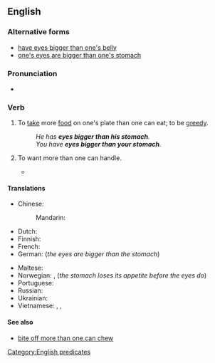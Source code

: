 ==English==

===Alternative forms===
* [[have eyes bigger than one's belly]] {{qualifier|UK}}
* [[one's eyes are bigger than one's stomach]]

===Pronunciation===
* {{audio|en-au-have eyes bigger than one's stomach.ogg|Audio (AU)|lang=en}}

===Verb===
{{en-verb|has eyes bigger than one's stomach|having eyes bigger than one's stomach|had eyes bigger than one's stomach}}

# {{lb|en|idiomatic}} To [[take]] more [[food]] on one's plate than one can eat; to be [[greedy]].
#: ''He has '''eyes bigger than his stomach'''.''
#: ''You have '''eyes bigger than your stomach'''.''
# {{lb|en|idiomatic}} To want more than one can handle.
#* {{quote-book|title=Bookkeeping For Dummies|page=75|books.google.com/books?isbn=1742469973|author=Veechi Curtis, Lynley Averis|year=2010|passage=When choosing software, don't '''have eyes bigger than your stomach'''. Rather, stick to whatever level of software you need, and no more.}}

====Translations====
{{trans-top|take more food than one can eat}}
* Chinese:
*: Mandarin: {{t|cmn|眼大肚子小|tr=yǎn dà dùzi xiǎo|sc=Hani}}
* Dutch: {{t|nl|ogen groter dan je maag hebben}}
* Finnish: {{t|fi|[[olla]] [[isommat]] [[silmät]] [[kuin]] [[vatsa]]}}
* French: {{t+|fr|avoir les yeux plus gros que le ventre}}
* German: {{t|de|die Augen sind größer als der Magen}} (''the eyes are bigger than the stomach'')
{{trans-mid}}
* Maltese: {{t|mt|għandu għajnejh akbar minn żaqqu}}
* Norwegian: {{t|no|øynene er større enn magen}}, {{t|no|magen blir fortere mett enn øynene}} (''the stomach loses its appetite before the eyes do'')
* Portuguese: {{t|pt|ter os olhos maiores que a boca}}
* Russian: {{t|ru|одни́ глаза́ не сы́ты}}
* Ukrainian: {{t|uk|очима все з’їв би|sc=Cyrl}}
* Vietnamese: {{t|vi|con mắt lớn hơn cái bụng}}, {{t|vi|no bụng đói con mắt}}, {{t|vi|mắt to hơn bụng}}
{{trans-bottom}}

====See also====
* [[bite off more than one can chew]]

[[Category:English predicates]]